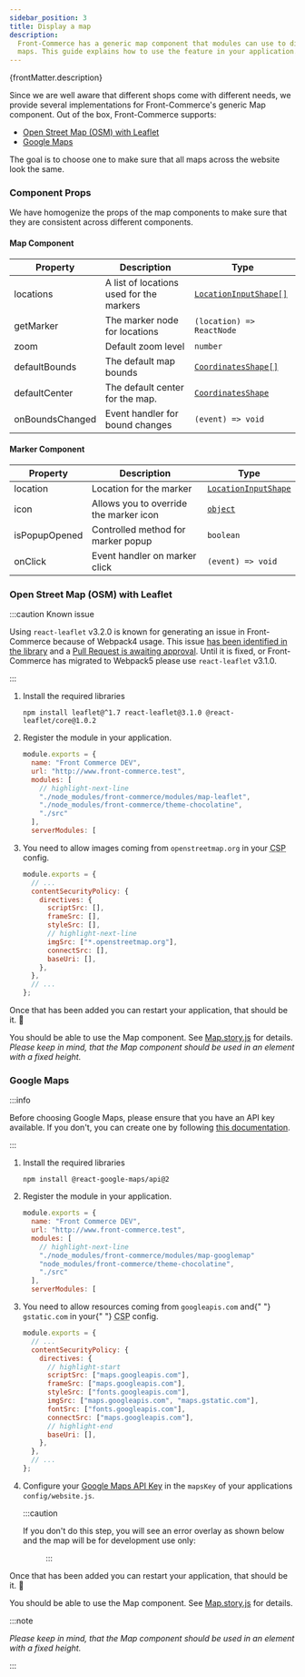 ```yaml
---
sidebar_position: 3
title: Display a map
description:
  Front-Commerce has a generic map component that modules can use to display
  maps. This guide explains how to use the feature in your application.
---
```



<p>{frontMatter.description}</p>

Since we are well aware that different shops come with different needs, we
provide several implementations for Front-Commerce's generic Map component. Out
of the box, Front-Commerce supports:

- [Open Street Map (OSM) with Leaflet](#open-street-map-osm-with-leaflet)
- [Google Maps](#google-maps)

The goal is to choose one to make sure that all maps across the website look the
same.

### Component Props

We have homogenize the props of the map components to make sure that they are
consistent across different components.

#### Map Component

| Property        | Description                              | Type                                                                                                                                                          |
| --------------- | ---------------------------------------- | ------------------------------------------------------------------------------------------------------------------------------------------------------------- |
| locations       | A list of locations used for the markers | [`LocationInputShape[]`](https://gitlab.blackswift.cloud/front-commerce/front-commerce/-/blob/main/src/web/theme/components/organisms/Map/location.js#L65-74) |
| getMarker       | The marker node for locations            | `(location) => ReactNode`                                                                                                                                     |
| zoom            | Default zoom level                       | `number`                                                                                                                                                      |
| defaultBounds   | The default map bounds                   | [`CoordinatesShape[]`](https://gitlab.blackswift.cloud/front-commerce/front-commerce/-/blob/main/src/web/theme/components/organisms/Map/location.js#L59-62)   |
| defaultCenter   | The default center for the map.          | [`CoordinatesShape` ](https://gitlab.blackswift.cloud/front-commerce/front-commerce/-/blob/main/src/web/theme/components/organisms/Map/location.js#L59-62)    |
| onBoundsChanged | Event handler for bound changes          | `(event) => void`                                                                                                                                             |

#### Marker Component

| Property      | Description                            | Type                                                                                                                                                         |
| ------------- | -------------------------------------- | ------------------------------------------------------------------------------------------------------------------------------------------------------------ |
| location      | Location for the marker                | [`LocationInputShape` ](https://gitlab.blackswift.cloud/front-commerce/front-commerce/-/blob/main/src/web/theme/components/organisms/Map/location.js#L65-74) |
| icon          | Allows you to override the marker icon | [`object`](https://gitlab.blackswift.cloud/front-commerce/front-commerce/-/blob/main/src/web/theme/components/organisms/Map/index.js#L25-31)                 |
| isPopupOpened | Controlled method for marker popup     | `boolean`                                                                                                                                                    |
| onClick       | Event handler on marker click          | `(event) => void`                                                                                                                                            |

### Open Street Map (OSM) with Leaflet

:::caution Known issue

Using `react-leaflet` v3.2.0 is known for generating an issue in Front-Commerce
because of Webpack4 usage. This issue
[has been identified in the library](https://github.com/PaulLeCam/react-leaflet/issues/883)
and a
[Pull Request is awaiting approval](https://github.com/PaulLeCam/react-leaflet/pull/885).
Until it is fixed, or Front-Commerce has migrated to Webpack5 please use
`react-leaflet` v3.1.0.

:::

1.  Install the required libraries

    ```shell
    npm install leaflet@^1.7 react-leaflet@3.1.0 @react-leaflet/core@1.0.2
    ```

1.  Register the module in your application.

    ```js title=".front-commerce.js"
    module.exports = {
      name: "Front Commerce DEV",
      url: "http://www.front-commerce.test",
      modules: [
        // highlight-next-line
        "./node_modules/front-commerce/modules/map-leaflet",
        "./node_modules/front-commerce/theme-chocolatine",
        "./src"
      ],
      serverModules: [
    ```

1.  <span>
      You need to allow images coming from <code>openstreetmap.org</code> in
      your <abbr title="Content Security Policy">CSP</abbr> config.
    </span>

    ```js title="src/config/website.js"
    module.exports = {
      // ...
      contentSecurityPolicy: {
        directives: {
          scriptSrc: [],
          frameSrc: [],
          styleSrc: [],
          // highlight-next-line
          imgSrc: ["*.openstreetmap.org"],
          connectSrc: [],
          baseUri: [],
        },
      },
      // ...
    };
    ```

Once that has been added you can restart your application, that should be it. 🎉

You should be able to use the Map component. See
[Map.story.js](https://gitlab.blackswift.cloud/front-commerce/front-commerce/-/blob/main/modules/map-leaflet/web/theme/components/organisms/Map/Map.story.js)
for details. _Please keep in mind, that the Map component should be used in an
element with a fixed height._

### Google Maps

:::info

Before choosing Google Maps, please ensure that you have an API key available.
If you don't, you can create one by following
[this documentation](https://developers.google.com/maps/documentation/javascript/get-api-key#creating-api-keys).

:::

1. Install the required libraries

   ```shell
   npm install @react-google-maps/api@2
   ```

1. Register the module in your application.

   ```js title=".front-commerce.js"
   module.exports = {
     name: "Front Commerce DEV",
     url: "http://www.front-commerce.test",
     modules: [
       // highlight-next-line
       "./node_modules/front-commerce/modules/map-googlemap"
       "node_modules/front-commerce/theme-chocolatine",
       "./src"
     ],
     serverModules: [
   ```

1. <span>
     You need to allow resources coming from <code>googleapis.com</code> and{" "}
     <code>gstatic.com</code> in your{" "}
     <abbr title="Content Security Policy">CSP</abbr> config.
   </span>

   ```js title="src/config/website.js"
   module.exports = {
     // ...
     contentSecurityPolicy: {
       directives: {
         // highlight-start
         scriptSrc: ["maps.googleapis.com"],
         frameSrc: ["maps.googleapis.com"],
         styleSrc: ["fonts.googleapis.com"],
         imgSrc: ["maps.googleapis.com", "maps.gstatic.com"],
         fontSrc: ["fonts.googleapis.com"],
         connectSrc: ["maps.googleapis.com"],
         // highlight-end
         baseUri: [],
       },
     },
     // ...
   };
   ```

1. Configure your
   [Google Maps API Key](https://developers.google.com/maps/documentation/javascript/get-api-key)
   in the `mapsKey` of your applications `config/website.js`.

   :::caution

   If you don't do this step, you will see an error overlay as shown below and
   the map will be for development use only:

   <BrowserWindow>
     <Figure
       src={require("./assets/google-maps-no-api-key.png").default}
       alt="The interface of Google Maps with an alert explaining Google Maps couldn't load properly"
     />
   </BrowserWindow>

   :::

Once that has been added you can restart your application, that should be it. 🎉

You should be able to use the Map component. See
[Map.story.js](https://gitlab.blackswift.cloud/front-commerce/front-commerce/-/blob/main/modules/map-googlemap/web/theme/components/organisms/Map/Map.story.js)
for details.

:::note

_Please keep in mind, that the Map component should be used in an element with a
fixed height._

:::

